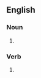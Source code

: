 {{also|lamp-shades}}

==English==

===Noun===
{{head|en|noun form}}

# {{plural of|en|lampshade}}

===Verb===
{{head|en|verb form}}

# {{en-third-person singular of|lampshade}}